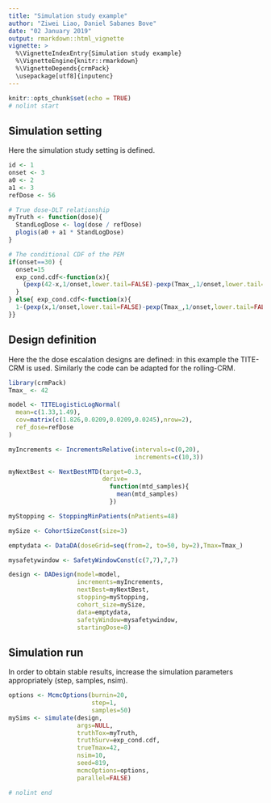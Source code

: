 ```yaml
---
title: "Simulation study example"
author: "Ziwei Liao, Daniel Sabanes Bove"
date: "02 January 2019"
output: rmarkdown::html_vignette
vignette: >
  %\VignetteIndexEntry{Simulation study example}
  %\VignetteEngine{knitr::rmarkdown}
  %\VignetteDepends{crmPack}
  \usepackage[utf8]{inputenc}
---
```


```r
knitr::opts_chunk$set(echo = TRUE)
# nolint start
```

## Simulation setting

Here the simulation study setting is defined.

```r
id <- 1
onset <- 3
a0 <- 2
a1 <- 3
refDose <- 56

# True dose-DLT relationship
myTruth <- function(dose){
  StandLogDose <- log(dose / refDose)
  plogis(a0 + a1 * StandLogDose)
}

# The conditional CDF of the PEM
if(onset==30) {
  onset=15
  exp_cond.cdf<-function(x){
    (pexp(42-x,1/onset,lower.tail=FALSE)-pexp(Tmax_,1/onset,lower.tail=FALSE))/pexp(Tmax_,1/onset)
  }
} else{ exp_cond.cdf<-function(x){
  1-(pexp(x,1/onset,lower.tail=FALSE)-pexp(Tmax_,1/onset,lower.tail=FALSE))/pexp(Tmax_,1/onset)
}}
```

## Design definition

Here the the dose escalation designs are defined: in this example the TITE-CRM is used. Similarly the code can be adapted for the rolling-CRM.

```r
library(crmPack)
Tmax_ <- 42

model <- TITELogisticLogNormal(
  mean=c(1.33,1.49),
  cov=matrix(c(1.826,0.0209,0.0209,0.0245),nrow=2),
  ref_dose=refDose
)

myIncrements <- IncrementsRelative(intervals=c(0,20),
                                   increments=c(10,3))

myNextBest <- NextBestMTD(target=0.3,
                          derive=
                            function(mtd_samples){
                              mean(mtd_samples)
                            })

myStopping <- StoppingMinPatients(nPatients=48)

mySize <- CohortSizeConst(size=3)

emptydata <- DataDA(doseGrid=seq(from=2, to=50, by=2),Tmax=Tmax_)

mysafetywindow <- SafetyWindowConst(c(7,7),7,7)

design <- DADesign(model=model,
                   increments=myIncrements,
                   nextBest=myNextBest,
                   stopping=myStopping,
                   cohort_size=mySize,
                   data=emptydata,
                   safetyWindow=mysafetywindow,
                   startingDose=8)
```


## Simulation run

In order to obtain stable results, increase the simulation parameters appropriately (step, samples, nsim).

```r
options <- McmcOptions(burnin=20,
                       step=1,
                       samples=50)
mySims <- simulate(design,
                   args=NULL,
                   truthTox=myTruth,
                   truthSurv=exp_cond.cdf,
                   trueTmax=42,
                   nsim=10,
                   seed=819,
                   mcmcOptions=options,
                   parallel=FALSE)

# nolint end
```
